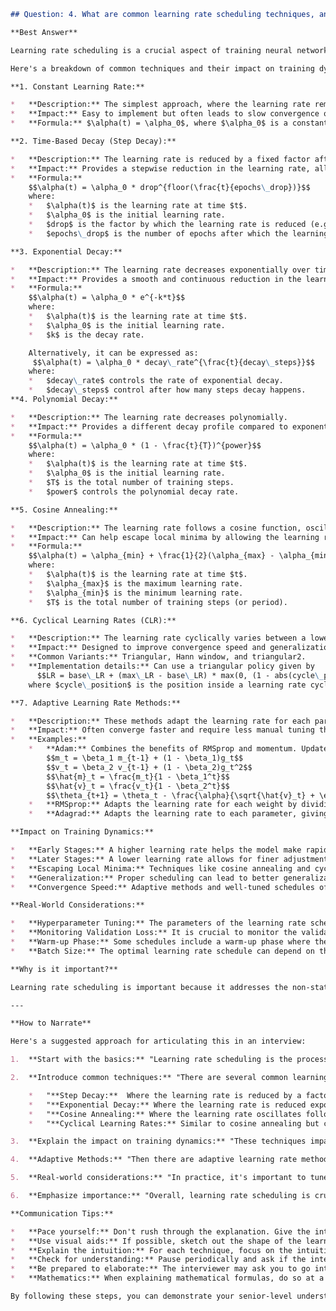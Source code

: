 ```markdown
## Question: 4. What are common learning rate scheduling techniques, and how do they impact the training dynamics over time?

**Best Answer**

Learning rate scheduling is a crucial aspect of training neural networks, playing a significant role in determining both the speed of convergence and the final performance of the model. The learning rate ($\alpha$) controls the step size during optimization, and selecting an appropriate schedule can help navigate the complex loss landscape effectively. In essence, learning rate scheduling dynamically adjusts the learning rate during training, rather than using a fixed value.

Here's a breakdown of common techniques and their impact on training dynamics:

**1. Constant Learning Rate:**

*   **Description:** The simplest approach, where the learning rate remains fixed throughout the training process.
*   **Impact:** Easy to implement but often leads to slow convergence or oscillations around the optimal solution if the learning rate is not chosen carefully. A high learning rate can cause overshooting, while a low learning rate can result in very slow progress.
*   **Formula:** $\alpha(t) = \alpha_0$, where $\alpha_0$ is a constant.

**2. Time-Based Decay (Step Decay):**

*   **Description:** The learning rate is reduced by a fixed factor after a certain number of epochs or steps.
*   **Impact:** Provides a stepwise reduction in the learning rate, allowing for initial rapid progress followed by finer adjustments.
*   **Formula:**
    $$\alpha(t) = \alpha_0 * drop^{floor(\frac{t}{epochs\_drop})}$$
    where:
    *   $\alpha(t)$ is the learning rate at time $t$.
    *   $\alpha_0$ is the initial learning rate.
    *   $drop$ is the factor by which the learning rate is reduced (e.g., 0.1, 0.5).
    *   $epochs\_drop$ is the number of epochs after which the learning rate is reduced.

**3. Exponential Decay:**

*   **Description:** The learning rate decreases exponentially over time.
*   **Impact:** Provides a smooth and continuous reduction in the learning rate, which can be more stable than step decay.
*   **Formula:**
    $$\alpha(t) = \alpha_0 * e^{-k*t}$$
    where:
    *   $\alpha(t)$ is the learning rate at time $t$.
    *   $\alpha_0$ is the initial learning rate.
    *   $k$ is the decay rate.

    Alternatively, it can be expressed as:
     $$\alpha(t) = \alpha_0 * decay\_rate^{\frac{t}{decay\_steps}}$$
    where:
    *   $decay\_rate$ controls the rate of exponential decay.
    *   $decay\_steps$ control after how many steps decay happens.
**4. Polynomial Decay:**

*   **Description:** The learning rate decreases polynomially.
*   **Impact:** Provides a different decay profile compared to exponential or time-based, allowing for fine-tuning of the decay rate.
*   **Formula:**
    $$\alpha(t) = \alpha_0 * (1 - \frac{t}{T})^{power}$$
    where:
    *   $\alpha(t)$ is the learning rate at time $t$.
    *   $\alpha_0$ is the initial learning rate.
    *   $T$ is the total number of training steps.
    *   $power$ controls the polynomial decay rate.

**5. Cosine Annealing:**

*   **Description:** The learning rate follows a cosine function, oscillating between a maximum and minimum value.
*   **Impact:** Can help escape local minima by allowing the learning rate to increase periodically. It often leads to better generalization.
*   **Formula:**
    $$\alpha(t) = \alpha_{min} + \frac{1}{2}(\alpha_{max} - \alpha_{min})(1 + cos(\frac{t}{T}\pi))$$
    where:
    *   $\alpha(t)$ is the learning rate at time $t$.
    *   $\alpha_{max}$ is the maximum learning rate.
    *   $\alpha_{min}$ is the minimum learning rate.
    *   $T$ is the total number of training steps (or period).

**6. Cyclical Learning Rates (CLR):**

*   **Description:** The learning rate cyclically varies between a lower and upper bound.
*   **Impact:** Designed to improve convergence speed and generalization performance. The cyclical nature allows the model to explore different parts of the loss landscape.
*   **Common Variants:** Triangular, Hann window, and triangular2.
*   **Implementation details:** Can use a triangular policy given by
      $$LR = base\_LR + (max\_LR - base\_LR) * max(0, (1 - abs(cycle\_position -1)))$$
    where $cycle\_position$ is the position inside a learning rate cycle.

**7. Adaptive Learning Rate Methods:**

*   **Description:** These methods adapt the learning rate for each parameter based on its historical gradients. Examples include Adam, RMSprop, and Adagrad.
*   **Impact:** Often converge faster and require less manual tuning than traditional SGD with learning rate schedules. They are particularly effective for complex models and datasets.
*   **Examples:**
    *   **Adam:** Combines the benefits of RMSprop and momentum. Updates the learning rate by considering both the first and second moments of the gradients.
        $$m_t = \beta_1 m_{t-1} + (1 - \beta_1)g_t$$
        $$v_t = \beta_2 v_{t-1} + (1 - \beta_2)g_t^2$$
        $$\hat{m}_t = \frac{m_t}{1 - \beta_1^t}$$
        $$\hat{v}_t = \frac{v_t}{1 - \beta_2^t}$$
        $$\theta_{t+1} = \theta_t - \frac{\alpha}{\sqrt{\hat{v}_t} + \epsilon} \hat{m}_t$$
    *   **RMSprop:** Adapts the learning rate for each weight by dividing it by the root mean square of its recent gradients.
    *   **Adagrad:** Adapts the learning rate to each parameter, giving infrequently updated parameters higher learning rates.

**Impact on Training Dynamics:**

*   **Early Stages:** A higher learning rate helps the model make rapid progress and quickly explore the loss landscape.
*   **Later Stages:** A lower learning rate allows for finer adjustments and convergence to a more precise solution, preventing oscillations around the minimum.
*   **Escaping Local Minima:** Techniques like cosine annealing and cyclical learning rates can help the model escape local minima by periodically increasing the learning rate.
*   **Generalization:** Proper scheduling can lead to better generalization performance by preventing overfitting and finding a more robust solution.
*   **Convergence Speed:** Adaptive methods and well-tuned schedules often lead to faster convergence compared to a constant learning rate.

**Real-World Considerations:**

*   **Hyperparameter Tuning:** The parameters of the learning rate schedule (e.g., decay rate, epochs_drop) need to be carefully tuned based on the specific problem and dataset.
*   **Monitoring Validation Loss:** It is crucial to monitor the validation loss during training to ensure that the learning rate schedule is effective and to prevent overfitting.
*   **Warm-up Phase:** Some schedules include a warm-up phase where the learning rate is gradually increased from a small value to the initial learning rate to stabilize training.
*   **Batch Size:** The optimal learning rate schedule can depend on the batch size used during training.

**Why is it important?**

Learning rate scheduling is important because it addresses the non-static nature of the optimization process. A fixed learning rate is often suboptimal because the ideal step size changes as training progresses. Properly tuned schedules can significantly improve the model's performance and training efficiency.

---

**How to Narrate**

Here's a suggested approach for articulating this in an interview:

1.  **Start with the basics:** "Learning rate scheduling is the process of adjusting the learning rate during training. This is crucial because a fixed learning rate is often suboptimal; the ideal step size changes over time."

2.  **Introduce common techniques:** "There are several common learning rate scheduling techniques, including:"

    *   "**Step Decay:**  Where the learning rate is reduced by a factor after a set number of epochs. This helps in making large initial updates and then fine tuning." *Briefly explain the formula.*
    *   "**Exponential Decay:** Where the learning rate is reduced exponentially over time.  This offers a smoother transition." *Briefly explain the formula.*
    *   "**Cosine Annealing:** Where the learning rate oscillates following a cosine function.  This can help the model escape local minima." *Briefly explain the formula.*
    *   "**Cyclical Learning Rates:** Similar to cosine annealing but cycles between defined upper and lower bounds."

3.  **Explain the impact on training dynamics:** "These techniques impact the training dynamics by: allowing for faster initial progress when the learning rate is higher and enabling finer adjustments later when the learning rate is lower."

4.  **Adaptive Methods:** "Then there are adaptive learning rate methods like Adam, RMSprop, and Adagrad, which adjust the learning rate for each parameter based on its gradients. These often converge faster and require less manual tuning."

5.  **Real-world considerations:** "In practice, it's important to tune the hyperparameters of the learning rate schedule, monitor validation loss, and consider a warm-up phase. Batch size can also influence the optimal schedule."

6.  **Emphasize importance:** "Overall, learning rate scheduling is crucial for achieving optimal performance and efficient training. It allows the model to navigate the loss landscape more effectively."

**Communication Tips:**

*   **Pace yourself:** Don't rush through the explanation. Give the interviewer time to process the information.
*   **Use visual aids:** If possible, sketch out the shape of the learning rate curve for each technique (e.g., step decay, cosine annealing).
*   **Explain the intuition:** For each technique, focus on the intuition behind it, rather than just reciting the formula.
*   **Check for understanding:** Pause periodically and ask if the interviewer has any questions.
*   **Be prepared to elaborate:** The interviewer may ask you to go into more detail on a specific technique or ask about your experience using these techniques in practice. Be ready to provide concrete examples from your past projects.
*   **Mathematics:** When explaining mathematical formulas, do so at a high level unless the interviewer prompts a more granular explanation. For instance, say "the formula shows an exponential decay over time based on the decay rate $k$" rather than diving straight into the mathematical nuances, unless explicitly asked.

By following these steps, you can demonstrate your senior-level understanding of learning rate scheduling in a clear, concise, and engaging way.
```